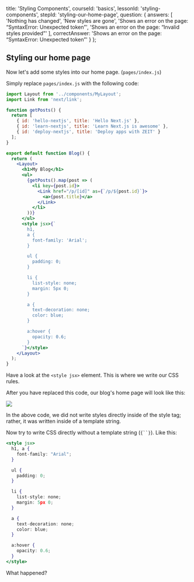 
  title: 'Styling Components',
  courseId: 'basics',
  lessonId: 'styling-components',
  stepId: 'styling-our-home-page',
  question: {
    answers: [
      'Nothing has changed',
      'New styles are gone',
      'Shows an error on the page: “SyntaxError: Unexpected token”',
      'Shows an error on the page: “Invalid styles provided”'
    ],
    correctAnswer: 'Shows an error on the page: “SyntaxError: Unexpected token”'
  }
};

## Styling our home page

Now let's add some styles into our home page. (`pages/index.js`)

Simply replace `pages/index.js` with the following code:

```jsx
import Layout from '../components/MyLayout';
import Link from 'next/link';

function getPosts() {
  return [
    { id: 'hello-nextjs', title: 'Hello Next.js' },
    { id: 'learn-nextjs', title: 'Learn Next.js is awesome' },
    { id: 'deploy-nextjs', title: 'Deploy apps with ZEIT' }
  ];
}

export default function Blog() {
  return (
    <Layout>
      <h1>My Blog</h1>
      <ul>
        {getPosts().map(post => (
          <li key={post.id}>
            <Link href="/p/[id]" as={`/p/${post.id}`}>
              <a>{post.title}</a>
            </Link>
          </li>
        ))}
      </ul>
      <style jsx>{`
        h1,
        a {
          font-family: 'Arial';
        }

        ul {
          padding: 0;
        }

        li {
          list-style: none;
          margin: 5px 0;
        }

        a {
          text-decoration: none;
          color: blue;
        }

        a:hover {
          opacity: 0.6;
        }
      `}</style>
    </Layout>
  );
}
```

Have a look at the `<style jsx>` element. This is where we write our CSS rules.

After you have replaced this code, our blog's home page will look like this:

![](https://cloud.githubusercontent.com/assets/50838/25552915/f18f2f12-2c5a-11e7-97aa-4b9d4b9f95a7.png)

In the above code, we did not write styles directly inside of the style tag; rather, it was written inside of a template string.

Now try to write CSS directly without a template string (` {``} `). Like this:

```jsx
<style jsx>
  h1, a {
    font-family: "Arial";
  }

  ul {
    padding: 0;
  }

  li {
    list-style: none;
    margin: 5px 0;
  }

  a {
    text-decoration: none;
    color: blue;
  }

  a:hover {
    opacity: 0.6;
  }
</style>
```

What happened?

